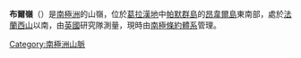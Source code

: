 {{Coord|64|41|S|63|28|W|source:GNIS|display=title}}

'''布爾嶺'''（{{lang-en|Bull Ridge}}）是[[南極洲|南極洲]]的山嶺，位於[[葛拉漢地|葛拉漢地]]中[[帕默群島|帕默群島]]的[[昂韋爾島|昂韋爾島]]東南部，處於[[法蘭西山|法蘭西山]]以南，由[[英國|英國]]研究隊測量，現時由[[南極條約體系|南極條約體系]]管理。

{{Antarctica-geo-stub}}
[[Category:南極洲山脈|Category:南極洲山脈]]